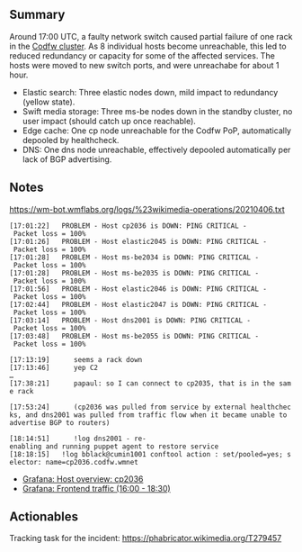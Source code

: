 {{irdoc|status=final}} <!--
The status field should be one of:
* {{irdoc|status=draft}} - Initial status. When you're happy with the state of your draft, change it to status=review.
* {{irdoc|status=review}} - The incident review working group will contact you then to finalise the report. See also the steps on [[Incident documentation]].
* {{irdoc|status=final}}
-->

==Summary==
Around 17:00 UTC, a faulty network switch caused partial failure of one rack in the [[Codfw cluster]]. As 8 individual hosts become unreachable, this led to reduced redundancy or capacity for some of the affected services. The hosts were moved to new switch ports, and were unreachabe for about 1 hour.

* Elastic search: Three elastic nodes down, mild impact to redundancy (yellow state).
* Swift media storage: Three ms-be nodes down in the standby cluster, no user impact (should catch up once reachable).
* Edge cache: One cp node unreachable for the Codfw PoP, automatically depooled by healthcheck.
* DNS: One dns node unreachable, effectively depooled automatically per lack of BGP advertising.

== Notes ==
https://wm-bot.wmflabs.org/logs/%23wikimedia-operations/20210406.txt
 [17:01:22] <icinga-wm>	 PROBLEM - Host cp2036 is DOWN: PING CRITICAL - Packet loss = 100%
 [17:01:26] <icinga-wm>	 PROBLEM - Host elastic2045 is DOWN: PING CRITICAL - Packet loss = 100%
 [17:01:28] <icinga-wm>	 PROBLEM - Host ms-be2034 is DOWN: PING CRITICAL - Packet loss = 100%
 [17:01:28] <icinga-wm>	 PROBLEM - Host ms-be2035 is DOWN: PING CRITICAL - Packet loss = 100%
 [17:01:56] <icinga-wm>	 PROBLEM - Host elastic2046 is DOWN: PING CRITICAL - Packet loss = 100%
 [17:02:44] <icinga-wm>	 PROBLEM - Host elastic2047 is DOWN: PING CRITICAL - Packet loss = 100%
 [17:03:14] <icinga-wm>	 PROBLEM - Host dns2001 is DOWN: PING CRITICAL - Packet loss = 100%
 [17:03:48] <icinga-wm>	 PROBLEM - Host ms-be2055 is DOWN: PING CRITICAL - Packet loss = 100%

 [17:13:19] <elukey>	 seems a rack down
 [17:13:46] <elukey>	 yep C2 
 …
 [17:38:21] <elukey>	 papaul: so I can connect to cp2035, that is in the same rack

 [17:53:24] <bblack>	 (cp2036 was pulled from service by external healthchecks, and dns2001 was pulled from traffic flow when it became unable to advertise BGP to routers)

 [18:14:51] <bblack>	 !log dns2001 - re-enabling and running puppet agent to restore service
 [18:18:15] <logmsgbot>	 !log bblack@cumin1001 conftool action : set/pooled=yes; selector: name=cp2036.codfw.wmnet

* [https://grafana.wikimedia.org/d/000000377/host-overview?orgId=1&from=1617710400000&to=1617746400000&var-server=cp2036&var-datasource=thanos&var-cluster=cache_upload Grafana: Host overview: cp2036]
* [https://grafana-rw.wikimedia.org/d/000000479/frontend-traffic?orgId=1&from=1617724800000&to=1617733800000 Grafana: Frontend traffic (16:00 - 18:30)]

==Actionables==
Tracking task for the incident: https://phabricator.wikimedia.org/T279457